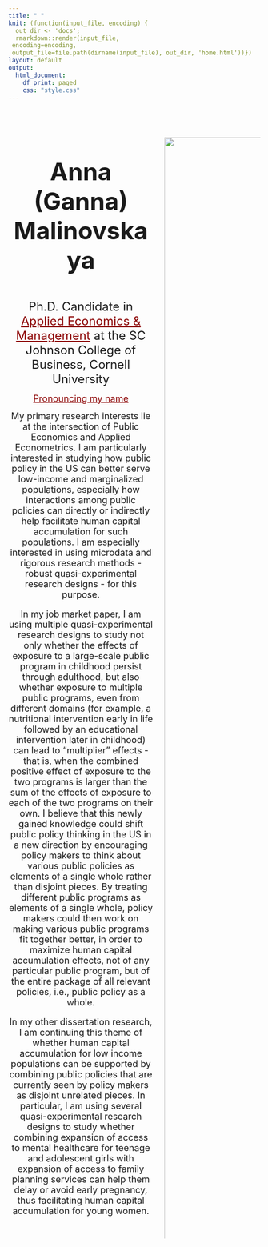 ```yaml
---
title: " "
knit: (function(input_file, encoding) {
  out_dir <- 'docs';
  rmarkdown::render(input_file,
 encoding=encoding,
 output_file=file.path(dirname(input_file), out_dir, 'home.html'))})
layout: default
output:
  html_document:
    df_print: paged
    css: "style.css"
---
```


</div>
<div style="margin-bottom:20px;">
</div>

::: columns
::: {.column width="60%"}
<br>
<br>
<br>
<center><h1><font size="7"> Anna (Ganna) Malinovskaya</h1></font> </center>
<br>

<center>
<font size="5"> Ph.D. Candidate in <a href="https://dyson.cornell.edu/" style="color: #8B0000; text-decoration: underline;">Applied Economics & Management</a> at the SC Johnson College of Business, Cornell University </font> 

<font size="4"> <a href="https://namedrop.io/annamalinovskaya" style="color: #8B0000; text-decoration: underline;">Pronouncing my name</a> </font>   

<font size="4"> 
My primary research interests lie at the intersection of Public Economics and Applied Econometrics. I am particularly interested in studying how public policy in the US can better serve low-income and marginalized populations, especially how interactions among public policies can directly or indirectly help facilitate human capital accumulation for such populations. I am especially interested in using microdata and rigorous research methods - robust quasi-experimental research designs - for this purpose.

In my job market paper, I am using multiple quasi-experimental research designs to study not only whether the effects of exposure to a large-scale public program in childhood persist through adulthood, but also whether exposure to multiple public programs, even from different domains (for example, a nutritional intervention early in life followed by an educational intervention later in childhood) can lead to “multiplier” effects - that is, when the combined positive effect of exposure to the two programs is larger than the sum of the effects of exposure to each of the two programs on their own. I believe that this newly gained knowledge could shift public policy thinking in the US in a new direction by encouraging policy makers to think about various public policies as elements of a single whole rather than disjoint pieces. By treating different public programs as elements of a single whole, policy makers could then work on making various public programs fit together better, in order to maximize human capital accumulation effects, not of any particular public program, but of the entire package of all relevant policies, i.e., public policy as a whole.

In my other dissertation research, I am continuing this theme of whether human capital accumulation for low income populations can be supported by combining public policies that are currently seen by policy makers as disjoint unrelated pieces. In particular, I am using several quasi-experimental research designs to study whether combining expansion of access to mental healthcare for teenage and adolescent girls with expansion of access to family planning services can help them delay or avoid early pregnancy, thus facilitating human capital accumulation for young women.</font> 
</center>

<br>

:::

::: {.column width="40%"}
<br>
<br>
<br>
<center>
<img src="photo_of_me.png" style="width:120%;
border:1.5px solid; border-color:white">
</center>
:::
:::



</div>
<div style="margin-bottom:10px;">
</div>


<!-- Matomo -->
<script>
  var _paq = window._paq = window._paq || [];
  /* tracker methods like "setCustomDimension" should be called before "trackPageView" */
  _paq.push(['trackPageView']);
  _paq.push(['enableLinkTracking']);
  (function() {
    var u="https://amgithub.matomo.cloud/";
    _paq.push(['setTrackerUrl', u+'matomo.php']);
    _paq.push(['setSiteId', '1']);
    var d=document, g=d.createElement('script'), s=d.getElementsByTagName('script')[0];
    g.async=true; g.src='//cdn.matomo.cloud/amgithub.matomo.cloud/matomo.js'; s.parentNode.insertBefore(g,s);
  })();
</script>
<!-- End Matomo Code -->

